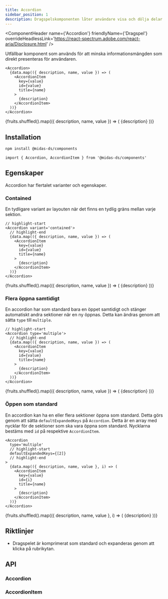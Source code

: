 ```yaml
---
title: Accordion
sidebar_position: 1
description: Dragspelskomponenten låter användare visa och dölja delar av relaterat innehåll på en sida.
---
```



<ComponentHeader
  name={'Accordion'}
  friendlyName={'Dragspel'}
  overrideHeadlessLink='https://react-spectrum.adobe.com/react-aria/Disclosure.html'
/>

Utfällbar komponent som används för att minska informationsmängden som direkt presenteras för användaren.

```tsx
<Accordion>
  {data.map(({ description, name, value }) => (
    <AccordionItem
      key={value}
      id={value}
      title={name}
    >
      {description}
    </AccordionItem>
  ))}
</Accordion>
```

<div className='card'>
  <Accordion>
    {fruits.shuffled().map(({ description, name, value }) => (
      <AccordionItem
        key={value}
        id={value}
        title={name}
      >
        {description}
      </AccordionItem>
    ))}
  </Accordion>
</div>

## Installation

```bash npm2yarn
npm install @midas-ds/components
```

```tsx
import { Accordion, AccordionItem } from '@midas-ds/components'
```

## Egenskaper

Accordion har flertalet varianter och egenskaper.

### Contained

En tydligare variant av layouten när det finns en tydlig gräns mellan varje sektion.

```tsx
// highlight-start
<Accordion variant='contained'>
  // highlight-end
  {data.map(({ description, name, value }) => (
    <AccordionItem
      key={value}
      id={value}
      title={name}
    >
      {description}
    </AccordionItem>
  ))}
</Accordion>
```

<div className='card'>
  <Accordion variant='contained'>
    {fruits.shuffled().map(({ description, name, value }) => (
      <AccordionItem
        key={value}
        id={value}
        title={name}
      >
        {description}
      </AccordionItem>
    ))}
  </Accordion>
</div>

### Flera öppna samtidigt

En accordion har som standard bara en öppet samtidigt och stänger automatiskt andra sektioner när en ny öppnas. Detta kan ändras genom att sätta `type` till `multiple`.

```tsx
// highlight-start
<Accordion type='multiple'>
  // highlight-end
  {data.map(({ description, name, value }) => (
    <AccordionItem
      key={value}
      id={value}
      title={name}
    >
      {description}
    </AccordionItem>
  ))}
</Accordion>
```

<div className='card'>
  <Accordion type='multiple'>
    {fruits.shuffled().map(({ description, name, value }) => (
      <AccordionItem
        key={value}
        id={value}
        title={name}
      >
        {description}
      </AccordionItem>
    ))}
  </Accordion>
</div>

### Öppen som standard

En accordion kan ha en eller flera sektioner öppna som standard. Detta görs genom att sätta `defaultExpandedKeys` på `Accordion`. Detta är en array med nycklar för de sektioner som ska vara öppna som standard. Nycklarna bestäms med `id` på respektive `AccordionItem`.

```tsx
<Accordion
  type='multiple'
  // highlight-start
  defaultExpandedKeys={[2]}
  // highlight-end
>
  {data.map(({ description, name, value }, i) => (
    <AccordionItem
      key={value}
      id={i}
      title={name}
    >
      {description}
    </AccordionItem>
  ))}
</Accordion>
```

<div className='card'>
  <Accordion
    type='multiple'
    defaultExpandedKeys={[2]}
  >
    {fruits.shuffled().map(({ description, name, value }, i) => (
      <AccordionItem
        key={value}
        id={i}
        title={name}
      >
        {description}
      </AccordionItem>
    ))}
  </Accordion>
</div>

## Riktlinjer

- Dragspelet är komprimerat som standard och expanderas genom att klicka på rubrikytan.

## API

### Accordion

<PropTable name='Accordion' />

### AccordionItem

<PropTable
  name='AccordionItem'
  defaultOpen={false}
/>
